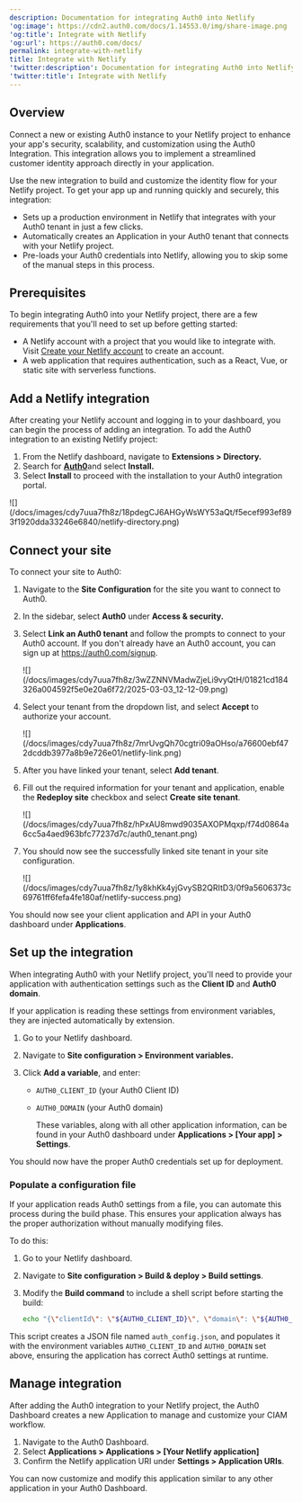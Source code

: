 ```yaml
---
description: Documentation for integrating Auth0 into Netlify
'og:image': https://cdn2.auth0.com/docs/1.14553.0/img/share-image.png
'og:title': Integrate with Netlify
'og:url': https://auth0.com/docs/
permalink: integrate-with-netlify
title: Integrate with Netlify
'twitter:description': Documentation for integrating Auth0 into Netlify
'twitter:title': Integrate with Netlify
---
```

## Overview

Connect a new or existing Auth0 instance to your Netlify project to enhance your app's security, scalability, and customization using the Auth0 Integration. This integration allows you to implement a streamlined customer identity approach directly in your application.

Use the new integration to build and customize the identity flow for your Netlify project. To get your app up and running quickly and securely, this integration:

* Sets up a production environment in Netlify that integrates with your Auth0 tenant in just a few clicks.
* Automatically creates an Application in your Auth0 tenant that connects with your Netlify project.
* Pre-loads your Auth0 credentials into Netlify, allowing you to skip some of the manual steps in this process.

## Prerequisites

To begin integrating Auth0 into your Netlify project, there are a few requirements that you'll need to set up before getting started:

* A Netlify account with a project that you would like to integrate with. Visit [Create your Netlify account](https://www.netlify.com/) to create an account.
* A web application that requires authentication, such as a React, Vue, or static site with serverless functions.

## Add a Netlify integration

After creating your Netlify account and logging in to your dashboard, you can begin the process of adding an integration. To add the Auth0 integration to an existing Netlify project:

1. From the Netlify dashboard, navigate to **Extensions > Directory.**
2. Search for [**Auth0**](https://app.netlify.com/extensions/auth0)and select **Install.**
3. Select **Install** to proceed with the installation to your Auth0 integration portal.

<Frame>![](/docs/images/cdy7uua7fh8z/18pdegCJ6AHGyWsWY53aQt/f5ecef993ef893f1920dda33246e6840/netlify-directory.png)</Frame>

## Connect your site

To connect your site to Auth0:

1. Navigate to the **Site Configuration** for the site you want to connect to Auth0.
2. In the sidebar, select **Auth0** under **Access & security.**
3. Select **Link an Auth0 tenant** and follow the prompts to connect to your Auth0 account. If you don't already have an Auth0 account, you can sign up at https://auth0.com/signup.

   <Frame>![](/docs/images/cdy7uua7fh8z/3wZZNNVMadwZjeLi9vyQtH/01821cd184326a004592f5e0e20a6f72/2025-03-03_12-12-09.png)</Frame>
4. Select your tenant from the dropdown list, and select **Accept** to authorize your account.

   <Frame>![](/docs/images/cdy7uua7fh8z/7mrUvgQh70cgtri09aOHso/a76600ebf472dcddb3977a8b9e726e01/netlify-link.png)</Frame>
5. After you have linked your tenant, select **Add tenant**.
6. Fill out the required information for your tenant and application, enable the **Redeploy site** checkbox and select **Create site tenant**.

   <Frame>![](/docs/images/cdy7uua7fh8z/hPxAU8mwd9035AXOPMqxp/f74d0864a6cc5a4aed963bfc77237d7c/auth0_tenant.png)</Frame>
7. You should now see the successfully linked site tenant in your site configuration.

   <Frame>![](/docs/images/cdy7uua7fh8z/1y8khKk4yjGvySB2QRItD3/0f9a5606373c69761ff6fefa4fe180af/netlify-success.png)</Frame>

<Callout icon="file-lines" color="#0EA5E9" iconType="regular">

You should now see your client application and API in your Auth0 dashboard under **Applications**.

</Callout>

## Set up the integration

When integrating Auth0 with your Netlify project, you'll need to provide your application with authentication settings such as the **<Tooltip tip="Client ID: Identification value given to your registered resource from Auth0." cta="View Glossary" href="/docs/glossary?term=Client+ID">Client ID</Tooltip>** and **Auth0 domain**.

If your application is reading these settings from environment variables, they are injected automatically by extension.

1. Go to your Netlify dashboard.
2. Navigate to **Site configuration > Environment variables.**
3. Click **Add a variable**, and enter:

   * `AUTH0_CLIENT_ID` (your Auth0 Client ID)
   * `AUTH0_DOMAIN` (your Auth0 domain)

     <Callout icon="file-lines" color="#0EA5E9" iconType="regular">

     These variables, along with all other application information, can be found in your Auth0 dashboard under **Applications > [Your app] > Settings**.

     </Callout>

You should now have the proper Auth0 credentials set up for deployment.

### Populate a configuration file

If your application reads Auth0 settings from a file, you can automate this process during the build phase. This ensures your application always has the proper authorization without manually modifying files.

To do this:

1. Go to your Netlify dashboard.
2. Navigate to **Site configuration > Build & deploy > Build settings**.
3. Modify the **Build command** to include a shell script before starting the build:

   ```bash wrap lines
   echo "{\"clientId\": \"${AUTH0_CLIENT_ID}\", \"domain\": \"${AUTH0_DOMAIN}\"}" > auth_config.json && npm run build
   ```


   

   

This script creates a JSON file named `auth_config.json`, and populates it with the environment variables `AUTH0_CLIENT_ID` and `AUTH0_DOMAIN` set above, ensuring the application has correct Auth0 settings at runtime.

## Manage integration

After adding the Auth0 integration to your Netlify project, the <Tooltip tip="Auth0 Dashboard: Auth0's main product to configure your services." cta="View Glossary" href="/docs/glossary?term=Auth0+Dashboard">Auth0 Dashboard</Tooltip> creates a new Application to manage and customize your CIAM workflow.

1. Navigate to the Auth0 Dashboard.
2. Select **Applications > Applications > [Your Netlify application]**
3. Confirm the Netlify application URI under **Settings > Application URIs**.

You can now customize and modify this application similar to any other application in your Auth0 Dashboard.